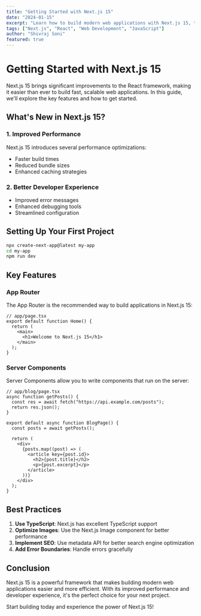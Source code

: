 ```yaml
---
title: "Getting Started with Next.js 15"
date: "2024-01-15"
excerpt: "Learn how to build modern web applications with Next.js 15, the latest version with improved performance and developer experience."
tags: ["Next.js", "React", "Web Development", "JavaScript"]
author: "Shivraj Soni"
featured: true
---
```


# Getting Started with Next.js 15

Next.js 15 brings significant improvements to the React framework, making it easier than ever to build fast, scalable web applications. In this guide, we'll explore the key features and how to get started.

## What's New in Next.js 15?

### 1. Improved Performance

Next.js 15 introduces several performance optimizations:

- Faster build times
- Reduced bundle sizes
- Enhanced caching strategies

### 2. Better Developer Experience

- Improved error messages
- Enhanced debugging tools
- Streamlined configuration

## Setting Up Your First Project

```bash
npx create-next-app@latest my-app
cd my-app
npm run dev
```

## Key Features

### App Router

The App Router is the recommended way to build applications in Next.js 15:

```tsx
// app/page.tsx
export default function Home() {
  return (
    <main>
      <h1>Welcome to Next.js 15</h1>
    </main>
  );
}
```

### Server Components

Server Components allow you to write components that run on the server:

```tsx
// app/blog/page.tsx
async function getPosts() {
  const res = await fetch("https://api.example.com/posts");
  return res.json();
}

export default async function BlogPage() {
  const posts = await getPosts();

  return (
    <div>
      {posts.map((post) => (
        <article key={post.id}>
          <h2>{post.title}</h2>
          <p>{post.excerpt}</p>
        </article>
      ))}
    </div>
  );
}
```

## Best Practices

1. **Use TypeScript**: Next.js has excellent TypeScript support
2. **Optimize Images**: Use the Next.js Image component for better performance
3. **Implement SEO**: Use metadata API for better search engine optimization
4. **Add Error Boundaries**: Handle errors gracefully

## Conclusion

Next.js 15 is a powerful framework that makes building modern web applications easier and more efficient. With its improved performance and developer experience, it's the perfect choice for your next project.

Start building today and experience the power of Next.js 15!

